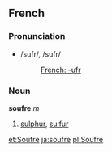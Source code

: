 ==French==
===Pronunciation===
*/sufr/, /sufr/
*:[[Rhymes:French:-ufr|French: -ufr]]

===Noun===
'''soufre''' ''m''

# [[sulphur]], [[sulfur]]

[[et:Soufre]]
[[ja:soufre]]
[[pl:Soufre]]